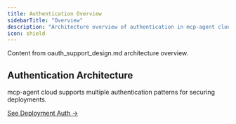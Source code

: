 ```yaml
---
title: Authentication Overview
sidebarTitle: "Overview"
description: "Architecture overview of authentication in mcp-agent cloud"
icon: shield
---
```


<Info>
Content from oauth_support_design.md architecture overview.
</Info>

## Authentication Architecture

mcp-agent cloud supports multiple authentication patterns for securing deployments.

[See Deployment Auth →](/deployment/authentication/deployment-auth)

